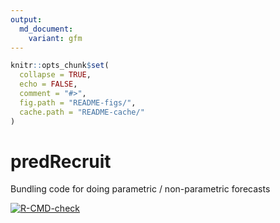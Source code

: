 ```yaml
---
output:
  md_document:
    variant: gfm
---
```


<!-- README.md is generated from README.Rmd. Please edit that file -->

```r
knitr::opts_chunk$set(
  collapse = TRUE,
  echo = FALSE,
  comment = "#>",
  fig.path = "README-figs/",
  cache.path = "README-cache/"
)
```

# predRecruit
Bundling code for doing parametric / non-parametric forecasts

  <!-- badges: start -->
  [![R-CMD-check](https://github.com/ecosystem-state/forecastRec/workflows/R-CMD-check/badge.svg)](https://github.com/ecosystem-state/forecastRec/actions)
  <!-- badges: end -->
